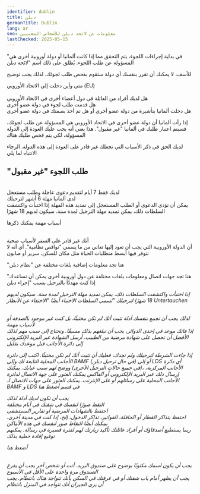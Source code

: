 ```yaml
---
identifier: dublin
title: ﺩﺑﻠﻦ
germanTitle: Dublin
lang: ar
seo: معلومات عن لائحة دبلن للأشخاص المعنيين
lastChecked: 2025-05-15
---
```

"في بداية إجراءات اللجوء، يتم التحقق مما إذا كانت ألمانيا أو دولة أوروبية أخرى هي المسؤولة عن طلب اللجوء. يُطلق على ذلك اسم "لائحة دبلن
 
للأسف، لا يمكنك أن تقرر بنفسك أي دولة ستقوم بفحص طلب لجوئك. لذلك يجب توضيح
 
متى وأين دخلت إلى الاتحاد الأوروبي
(EU)<br/>
<br/> هل لديك أفراد من العائلة في دول أعضاء أخرى في الاتحاد الأوروبي
<br/> هل قدمت طلب لجوء في دولة عضو أخرى
<br/> هل دخلت ألمانيا بتأشيرة من دولة عضو أخرى
أو هل تم أخذ بصمتك في دولة عضو أخرى

إذا رأت ألمانيا أن دولة عضو أخرى في الاتحاد الأوروبي هي المسؤولة عن طلب لجوئك، فسيتم اعتبار طلبك في ألمانيا "غير مقبول". هذا يعني أنه يجب عليك العودة إلى الدولة المسؤولة، لكي يتم فحص طلبك هناك

لديك الحق في ذكر الأسباب التي تجعلك غير قادر على العودة إلى هذه الدولة. الرجاء الانتباه لما يلي

## "طلب اللجوء "غير مقبول
<br/> لديك فقط 7 أيام لتقديم دعوى عاجلة وطلب مستعجل
<br/> لدى ألمانيا مهلة 6 أشهر لترحيلك
<br/> يمكن أن تؤدي الدعوى أو الطلب المستعجل إلى تمديد هذه المهلة
إذا اختبأت واكتشفت السلطات ذلك، يمكن تمديد مهلة الترحيل لمدة سنة. سيكون لديهم 18 شهرًا

<Block identifier="get-legal-advice" />

أسباب مهمة يمكنك ذكرها

<br/> أنك غير قادر على السفر لأسباب صحية
<br/> أن الدولة الأوروبية التي يجب أن تعود إليها تعاني من ما يسمى "نواقص نظامية". أي أنه لا تتوفر فيها أبسط متطلبات الحياة مثل مكان للسكن، سرير أو صابون

"هنا تجد معلومات إضافية بلغات مختلفة عن "نظام دبلن
<ExternalShortLink identifier="fluechtlingsrat-brandenburg_dublin" />

"هنا تجد جهات اتصال ومعلومات بلغات مختلفة عن دول أوروبية أخرى يمكن أن تساعدك إذا كنت مهددًا بالترحيل بسبب "إجراء دبلن
<Address identifier="w2eu" />

إذا اختبأت واكتشفت السلطات ذلك، يمكن تمديد مهلة الترحيل لمدة سنة. سيكون لديهم 18 شهرًا لترحيلك
"تُسمي السلطات الاختباء أيضًا "الاختفاء عن الأنظار
*Untertauchen*

<br/> لذلك يجب أن تجمع بنفسك أدلة تثبت أنك لم تكن مختبئًا، بل كنت غير موجود بالصدفة أو لأسباب مهمة
<br/> إذا فاتك موعد في إحدى الدوائر، يجب أن تبلغهم بذلك مسبقًا. وتحتاج إلى سبب مهم لذلك
الأفضل أن تحصل على شهادة مرضية من الطبيب. أرسل الشهادة عبر البريد الإلكتروني إلى دائرة الأجانب قبل موعدك بقليل

إذا جاءت الشرطة لترحيلك ولم تجدك، فعليك أن تثبت أنك لم تكن مختبئًا. اكتب إلى دائرة الأجانب المحلية التابعة لك وإلى
BAMF
(في حال ترحيل دبلن)
أو إلى
LDS
أي دائرة الأجانب المركزية،
،(في جميع حالات الترحيل الأخرى)
ووضح لهم سبب غيابك. يمكنك إرسال ذلك عبر البريد الإلكتروني أو الفاكس
يمكنك العثور على جهة الاتصال لدائرة الأجانب المحلية على رسائلهم أو على الإنترنت. يمكنك العثور على جهات الاتصال لـ 
BAMF
و
LDS
في قسم
<InternalShortLink identifier="contacts">أضغط هنا</InternalShortLink>

يجب أن تكون لديك أدلة لذلك
<br/> التقط صورًا لنفسك في شقتك في أيام مختلفة
<br/> احتفظ بالشهادات المرضية أو تقارير المستشفى
<br/> احتفظ بتذاكر القطار أو الحافلة، الفواتير، تذاكر الدخول، إلخ، إذا كنت في مدينة أخرى. يمكنك أيضًا التقاط صور لنفسك في هذه الأماكن
<br/> ربما يستطيع أصدقاؤك أو أفراد عائلتك تأكيد زيارتك لهم لفترة قصيرة في رسالة. يمكنهم توقيع إفادة خطية بذلك

<InternalShortLink identifier="forms">أضغط هنا</InternalShortLink>

<br/> يجب أن يكون اسمك مكتوبًا بوضوح على صندوق البريد. أنت أو شخص آخر يجب أن يفرغ الصندوق مرة واحدة على الأقل في الأسبوع
<br/> يجب أن يظهر أمام باب شقتك أو في غرفتك في السكن بأنك تتواجد هناك بانتظام. يجب أن يرى الجيران أنك تتواجد في المنزل بانتظام

